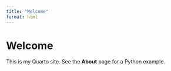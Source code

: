 ```yaml
---
title: "Welcome"
format: html
---
```


# Welcome

This is my Quarto site. See the **About** page for a Python example.
